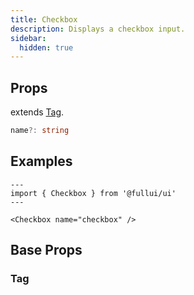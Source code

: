 ```yaml
---
title: Checkbox
description: Displays a checkbox input.
sidebar:
  hidden: true
---
```


## Props
extends [Tag](/foundation/tag).
```ts
name?: string
```

## Examples

```astro live
---
import { Checkbox } from '@fullui/ui'
---

<Checkbox name="checkbox" />
```


## Base Props
### Tag
<Tag />